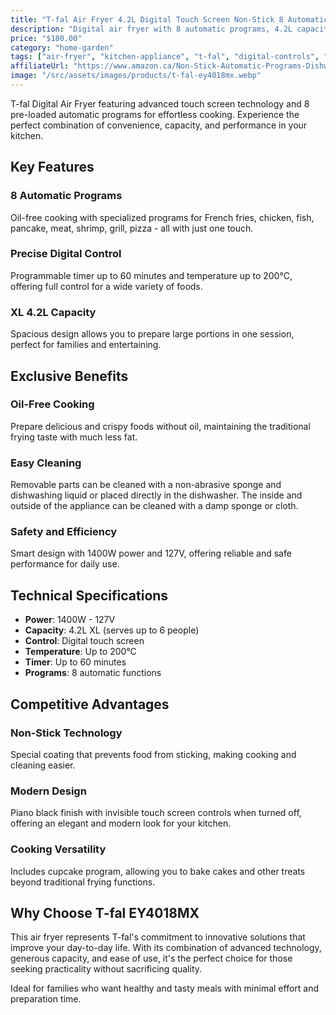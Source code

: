 ```yaml
---
title: "T-fal Air Fryer 4.2L Digital Touch Screen Non-Stick 8 Automatic Programs for Chicken Pizza Meat Dishwasher Safe Black EY4018MX"
description: "Digital air fryer with 8 automatic programs, 4.2L capacity, and touch screen controls. Perfect for oil-free cooking with easy cleanup and precise temperature control."
price: "$180.00"
category: "home-garden"
tags: ["air-fryer", "kitchen-appliance", "t-fal", "digital-controls", "oil-free", "touch-screen", "family-size"]
affiliateUrl: "https://www.amazon.ca/Non-Stick-Automatic-Programs-Dishwasher-EY4018MX/dp/B0887V19K2?tag=callinow-20"
image: "/src/assets/images/products/t-fal-ey4018mx.webp"
---
```


T-fal Digital Air Fryer featuring advanced touch screen technology and 8 pre-loaded automatic programs for effortless cooking. Experience the perfect combination of convenience, capacity, and performance in your kitchen.

## Key Features

### 8 Automatic Programs
Oil-free cooking with specialized programs for French fries, chicken, fish, pancake, meat, shrimp, grill, pizza - all with just one touch.

### Precise Digital Control
Programmable timer up to 60 minutes and temperature up to 200°C, offering full control for a wide variety of foods.

### XL 4.2L Capacity
Spacious design allows you to prepare large portions in one session, perfect for families and entertaining.

## Exclusive Benefits

### Oil-Free Cooking
Prepare delicious and crispy foods without oil, maintaining the traditional frying taste with much less fat.

### Easy Cleaning
Removable parts can be cleaned with a non-abrasive sponge and dishwashing liquid or placed directly in the dishwasher. The inside and outside of the appliance can be cleaned with a damp sponge or cloth.

### Safety and Efficiency
Smart design with 1400W power and 127V, offering reliable and safe performance for daily use.

## Technical Specifications

- **Power**: 1400W - 127V
- **Capacity**: 4.2L XL (serves up to 6 people)
- **Control**: Digital touch screen
- **Temperature**: Up to 200°C
- **Timer**: Up to 60 minutes
- **Programs**: 8 automatic functions

## Competitive Advantages

### Non-Stick Technology
Special coating that prevents food from sticking, making cooking and cleaning easier.

### Modern Design
Piano black finish with invisible touch screen controls when turned off, offering an elegant and modern look for your kitchen.

### Cooking Versatility
Includes cupcake program, allowing you to bake cakes and other treats beyond traditional frying functions.

## Why Choose T-fal EY4018MX

This air fryer represents T-fal's commitment to innovative solutions that improve your day-to-day life. With its combination of advanced technology, generous capacity, and ease of use, it's the perfect choice for those seeking practicality without sacrificing quality.

Ideal for families who want healthy and tasty meals with minimal effort and preparation time.
